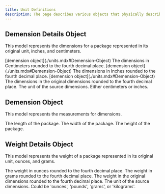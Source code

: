 ```yaml
---
title: Unit Definitions
description: The page describes various objects that physically describe a package.
---
```


Demension Details Object
---------------------------
This model represents the dimensions for a package represented in its original unit, inches, and centimeters.

<Reference>
  <Field name="dimensions_in_centimeters" nullable={false}>
    <Type>
      [demension object](./units.mdx#Demension-Object)
    </Type>
    <Description>
      The dimensions in Centimeters rounded to the fourth decimal place.
    </Description>
  </Field>

  <Field name="dimensions_in_inches" nullable={false}>
    <Type>
      [demension object](./units.mdx#Demension-Object)
    </Type>
    <Description>
      The dimensions in Inches rounded to the fourth decimal place.
    </Description>
  </Field>

  <Field name="source_dimensions" nullable={false}>
    <Type>
      [demension object](./units.mdx#Demension-Object)
    </Type>
    <Description>
      The dimensions in the original dimensions rounded to the fourth decimal place.
    </Description>
  </Field>

  <Field name="source_dimensions_unit" type="string" nullable={false}>
    <Description>
      The unit of the source dimensions. Either centimeters or inches.
    </Description>
  </Field>
</Reference>

Demension Object
--------------------------
This model represents the measurements for dimensions.

<Reference>
  <Field name="length" type="number" nullable={false}>
    <Description>
      The length of the package.
    </Description>
  </Field>

  <Field name="width" type="number" nullable={false}>
    <Description>
      The width of the package.
    </Description>
  </Field>

  <Field name="height" type="number" nullable={false}>
    <Description>
      The height of the package.
    </Description>
  </Field>

</Reference>

Weight Details Object
---------------------------
This model represents the weight of a package represented in its original unit, ounces, and grams.

<Reference>
  <Field name="weight_in_ounces" type="number" nullable={false}>
    <Description>
      The weight in ounces rounded to the fourth decimal place.
    </Description>
  </Field>

  <Field name="weight_in_grams" type="number" nullable={false}>
    <Description>
      The weight in grams rounded to the fourth decimal place.
    </Description>
  </Field>

  <Field name="source_weight" type="number" nullable={false}>
    <Description>
      The weight in the original dimensions rounded to the fourth decimal place.
    </Description>
  </Field>

  <Field name="source_weight_unit" type="string" nullable={false}>
    <Description>
      The unit of the source dimensions. Could be 'ounces', 'pounds', 'grams', or 'kilograms'.
    </Description>
  </Field>
</Reference>
